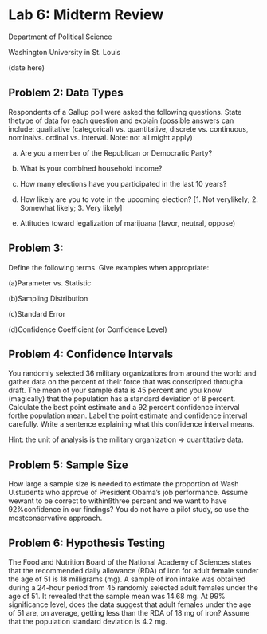# Lab 6: Midterm Review 

Department of Political Science 

Washington University in St. Louis 

(date here)

## Problem 2: Data Types 

Respondents of a Gallup poll were asked the following questions. State thetype of data for each question and explain (possible answers can include: qualitative (categorical) vs. quantitative, discrete vs. continuous, nominalvs. ordinal vs. interval. Note: not all might apply)

(a)  Are you a member of the Republican or Democratic Party?

(b)  What is your combined household income?

(c)  How many elections have you participated in the last 10 years?

(d)  How likely are you to vote in the upcoming election? [1. Not verylikely; 2. Somewhat likely; 3. Very likely]

(e)  Attitudes toward legalization of marijuana (favor, neutral, oppose) 

## Problem 3: 

Define the following terms. Give examples when appropriate:

(a)Parameter vs. Statistic

(b)Sampling Distribution

(c)Standard Error

(d)Confidence Coefficient (or Confidence Level)

## Problem 4: Confidence Intervals 

You randomly selected 36 military organizations from around the world and gather data on the percent of their force that was conscripted througha draft. The mean of your sample data is 45 percent and you know (magically) that the population has a standard deviation of 8 percent. Calculate the best point estimate and a 92 percent confidence interval forthe population mean. Label the point estimate and confidence interval carefully. Write a sentence explaining what this confidence interval means. 

Hint: the unit of analysis is the military organization => quantitative data.

## Problem 5: Sample Size 

How large a sample size is needed to estimate the proportion of Wash U.students who approve of President Obama’s job performance. Assume wewant to be correct to withinßthree percent and we want to have 92%confidence in our findings? You do not have a pilot study, so use the mostconservative approach.

## Problem 6: Hypothesis Testing 

The Food and Nutrition Board of the National Academy of Sciences states that the recommended daily allowance (RDA) of iron for adult female sunder the age of 51 is 18 milligrams (mg). A sample of iron intake was obtained during a 24-hour period from 45 randomly selected adult females under the age of 51. It revealed that the sample mean was 14.68 mg. At 99% significance level, does the data suggest that adult females under the age of 51 are, on average, getting less than the RDA of 18 mg of iron? Assume that the population standard deviation is 4.2 mg.